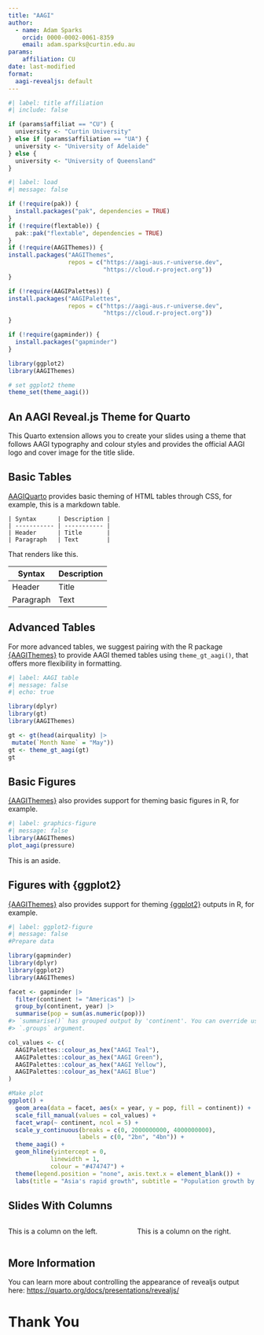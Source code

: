 ```yaml
---
title: "AAGI"
author:
  - name: Adam Sparks
    orcid: 0000-0002-0061-8359
    email: adam.sparks@curtin.edu.au
params:
    affiliation: CU
date: last-modified
format:
  aagi-revealjs: default
---
```


```r
#| label: title affiliation
#| include: false

if (params$affiliat == "CU") {
  university <- "Curtin University"
} else if (params$affiliation == "UA") {
  university <- "University of Adelaide"
} else {
  university <- "University of Queensland"
}
```

```r
#| label: load
#| message: false

if (!require(pak)) {
  install.packages("pak", dependencies = TRUE)
}
if (!require(flextable)) {
  pak::pak("flextable", dependencies = TRUE)
}
if (!require(AAGIThemes)) {
install.packages("AAGIThemes",
                 repos = c("https://aagi-aus.r-universe.dev",
                           "https://cloud.r-project.org"))
}

if (!require(AAGIPalettes)) {
install.packages("AAGIPalettes",
                 repos = c("https://aagi-aus.r-universe.dev",
                           "https://cloud.r-project.org"))
}

if (!require(gapminder)) {
  install.packages("gapminder")
}

library(ggplot2)
library(AAGIThemes)

# set ggplot2 theme
theme_set(theme_aagi())
```

## An AAGI Reveal.js Theme for Quarto

This Quarto extension allows you to create your slides using a theme that follows AAGI typography and colour styles and provides the official AAGI logo and cover image for the title slide.

## Basic Tables

[AAGIQuarto](https://github.com/AAGI-AUS/AAGIQuarto) provides basic theming of HTML tables through CSS, for example, this is a markdown table.

```         
| Syntax      | Description |
| ----------- | ----------- |
| Header      | Title       |
| Paragraph   | Text        |
```

That renders like this.

| Syntax    | Description |
|-----------|-------------|
| Header    | Title       |
| Paragraph | Text        |

## Advanced Tables

For more advanced tables, we suggest pairing with the R package [{AAGIThemes}](https://github.com/AAGI-AUS/AAGIThemes) to provide AAGI themed tables using `theme_gt_aagi()`, that offers more flexibility in formatting.

```r
#| label: AAGI table
#| message: false
#| echo: true

library(dplyr)
library(gt)
library(AAGIThemes)

gt <- gt(head(airquality) |>
 mutate(`Month Name` = "May"))
gt <- theme_gt_aagi(gt)
gt
```

## Basic Figures

[{AAGIThemes}](https://github.com/AAGI-AUS/AAGIThemes) also provides support for theming basic figures in R, for example.

```r
#| label: graphics-figure
#| message: false
library(AAGIThemes)
plot_aagi(pressure)
```

::: aside
This is an aside.
:::

## Figures with {ggplot2}

[{AAGIThemes}](https://github.com/AAGI-AUS/AAGIThemes) also provides support for theming [{ggplot2}](https://ggplot2.tidyverse.org) outputs in R, for example.

```r
#| label: ggplot2-figure
#| message: false
#Prepare data

library(gapminder)
library(dplyr)
library(ggplot2)
library(AAGIThemes)

facet <- gapminder |>
  filter(continent != "Americas") |>
  group_by(continent, year) |>
  summarise(pop = sum(as.numeric(pop)))
#> `summarise()` has grouped output by 'continent'. You can override using the
#> `.groups` argument.

col_values <- c(
  AAGIPalettes::colour_as_hex("AAGI Teal"),
  AAGIPalettes::colour_as_hex("AAGI Green"),
  AAGIPalettes::colour_as_hex("AAGI Yellow"),
  AAGIPalettes::colour_as_hex("AAGI Blue")
)

#Make plot
ggplot() +
  geom_area(data = facet, aes(x = year, y = pop, fill = continent)) +
  scale_fill_manual(values = col_values) +
  facet_wrap(~ continent, ncol = 5) +
  scale_y_continuous(breaks = c(0, 2000000000, 4000000000),
                    labels = c(0, "2bn", "4bn")) +
  theme_aagi() +
  geom_hline(yintercept = 0,
            linewidth = 1,
            colour = "#474747") +
  theme(legend.position = "none", axis.text.x = element_blank()) +
  labs(title = "Asia's rapid growth", subtitle = "Population growth by continent, 1952-2007")
```

## Slides With Columns

::::: columns
::: {.column width="50%"}
This is a column on the left.
:::

::: {.column width="50%"}
This is a column on the right.
:::
:::::

## More Information

You can learn more about controlling the appearance of revealjs output here: <https://quarto.org/docs/presentations/revealjs/>

```{=html}
<!-- This background won't show properly in the example rendered slide, but when used with `quarto use template AAGI-AUS/AAGIQuarto`
you will have the closing slide display the same image as the title slide under "Thank You" (or the H1 text of your choosing)
-->
```

# Thank You {background-image="_extensions/AAGI-AUS/aagi/assets/title-slide-main.png" background-size="1050px auto" background-position="50% 85%"}

```{=html}
<!-- Uncomment if you have a bibliography
## References 
-->
```
